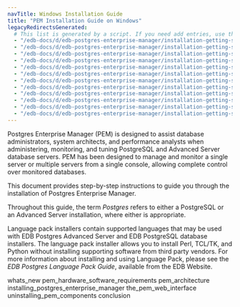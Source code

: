 ```yaml
---
navTitle: Windows Installation Guide
title: "PEM Installation Guide on Windows"
legacyRedirectsGenerated:
  # This list is generated by a script. If you need add entries, use the `legacyRedirects` key.
  - "/edb-docs/d/edb-postgres-enterprise-manager/installation-getting-started/windows-installation-guide/7.14/index.html"
  - "/edb-docs/d/edb-postgres-enterprise-manager/installation-getting-started/windows-installation-guide/7.14/conclusion.html"
  - "/edb-docs/d/edb-postgres-enterprise-manager/installation-getting-started/windows-installation-guide/7.14/genindex.html"
  - "/edb-docs/d/edb-postgres-enterprise-manager/installation-getting-started/windows-installation-guide/7.14/whats_new.html"
  - "/edb-docs/d/edb-postgres-enterprise-manager/installation-getting-started/windows-installation-guide/7.15/index.html"
  - "/edb-docs/d/edb-postgres-enterprise-manager/installation-getting-started/windows-installation-guide/7.15/conclusion.html"
  - "/edb-docs/d/edb-postgres-enterprise-manager/installation-getting-started/windows-installation-guide/7.15/genindex.html"
  - "/edb-docs/d/edb-postgres-enterprise-manager/installation-getting-started/windows-installation-guide/7.15/whats_new.html"
  - "/edb-docs/d/edb-postgres-enterprise-manager/installation-getting-started/windows-installation-guide/7.16/index.html"
  - "/edb-docs/d/edb-postgres-enterprise-manager/installation-getting-started/windows-installation-guide/7.16/conclusion.html"
  - "/edb-docs/d/edb-postgres-enterprise-manager/installation-getting-started/windows-installation-guide/7.16/whats_new.html"
  - "/edb-docs/d/edb-postgres-enterprise-manager/installation-getting-started/windows-installation-guide/7.16/genindex.html"
---
```


Postgres Enterprise Manager (PEM) is designed to assist database administrators, system architects, and performance analysts when administering, monitoring, and tuning PostgreSQL and Advanced Server database servers. PEM has been designed to manage and monitor a single server or multiple servers from a single console, allowing complete control over monitored databases.

This document provides step-by-step instructions to guide you through the installation of Postgres Enterprise Manager.

Throughout this guide, the term *Postgres* refers to either a PostgreSQL or an Advanced Server installation, where either is appropriate.

Language pack installers contain supported languages that may be used with EDB Postgres Advanced Server and EDB PostgreSQL database installers. The language pack installer allows you to install Perl, TCL/TK, and Python without installing supporting software from third party vendors. For more information about installing and using Language Pack, please see the *EDB Postgres Language Pack Guide*, available from the EDB Website.

<div class="toctree" maxdepth="5">

whats_new pem_hardware_software_requirements pem_architecture installing_postgres_enterprise_manager the_pem_web_interface uninstalling_pem_components conclusion

</div>
